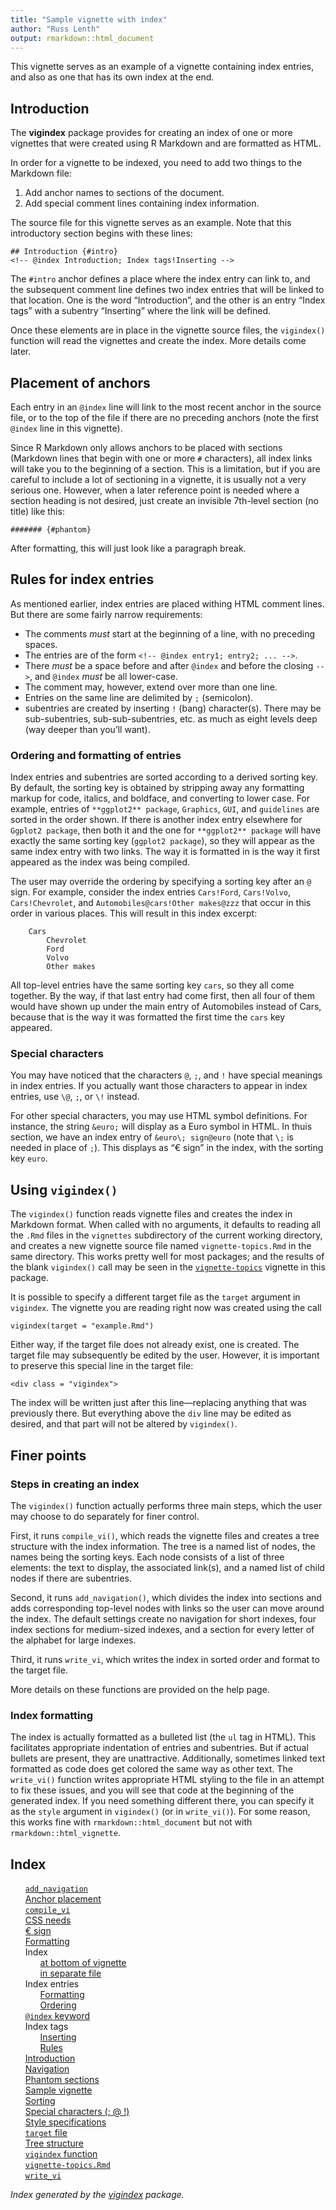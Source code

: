 ```yaml
---
title: "Sample vignette with index"
author: "Russ Lenth"
output: rmarkdown::html_document
---
```


<!-- @index Sample vignette -->
This vignette serves as an example of a vignette containing index entries, 
and also as one that has its own index at the end.

## Introduction {#intro}
<!-- @index Introduction; Index tags!Inserting;  -->
The **vigindex** package provides for creating an index of one or more vignettes
that were created using R Markdown and are formatted as HTML.

In order for a vignette to be indexed, you need to add two things to the Markdown file:

  1. Add anchor names to sections of the document. 
  2. Add special comment lines containing index information. 

The source file for this vignette serves as an example. Note that this introductory 
section begins with these lines:

    ## Introduction {#intro}
    <!-- @index Introduction; Index tags!Inserting -->

The `#intro` anchor defines a place where the index entry can link to, and the
subsequent comment line defines two index entries that will be linked to that location.
One is the word "Introduction", and the other is an entry "Index tags" with a subentry
"Inserting" where the link will be defined.

Once these elements are in place in the vignette source files, the `vigindex()` 
function will read the vignettes and create the index. More details come later.

## Placement of anchors {#anchors}
<!-- @index Anchor placement -->
Each entry in an `@index` line will link to the most recent anchor in the source file,
or to the top of the file if there are no preceding anchors (note the first `@index` line in this vignette).

####### {#phantom}
<!-- @index Phantom sections -->
Since R Markdown only allows anchors to be placed with sections (Markdown lines
that begin with one or more `#` characters), all index links will take you to
the beginning of a section. This is a limitation, but if you are careful to
include a lot of sectioning in a vignette, it is usually not a very serious one.
However, when a later reference point is needed where a section heading is
not desired, just create an invisible 7th-level section (no title) like this:

    ####### {#phantom}

After formatting, this will just look like a paragraph break.


## Rules for index entries {#rules}
<!-- @index Index tags!Rules; `\@index` keyword@index key -->
As mentioned earlier, index entries are placed withing HTML comment lines.
But there are some fairly narrow requirements:

  * The comments *must* start at the beginning of a line, with no preceding spaces.
  * The entries are of the form `<!-- @index entry1; entry2; ... -->`.
  * There *must* be a space before and after `@index` and before the closing `-->`,
    and `@index` *must* be all lower-case.
  * The comment may, however, extend over more than one line.
  * Entries on the same line are delimited by `;` (semicolon).
  * subentries are created by inserting `!` (bang) character(s). 
    There may be sub-subentries, sub-sub-subentries, etc. as much as
    eight levels deep (way deeper than you'll want).

### Ordering and formatting of entries {#formatting}
<!-- @index Index entries!Formatting; Index entries!Ordering; Sorting -->
Index entries and subentries are sorted according to a derived sorting key. By
default, the sorting key is obtained by stripping away any formatting markup for
code, italics, and boldface, and converting to lower case. For example, entries
of `**ggplot2** package`, `Graphics`, `GUI`, and `guidelines` are sorted in the
order shown. If there is another index entry elsewhere for `Ggplot2 package`,
then both it and the one for `**ggplot2** package` will have exactly the same
sorting key (`ggplot2 package`), so they will appear as the same index entry
with two links. The way it is formatted in is the way it first appeared as the
index was being compiled.

The user may override the ordering by specifying a sorting key after an `@`
sign. For example, consider the index entries `Cars!Ford`, `Cars!Volvo`,
`Cars!Chevrolet`, and `Automobiles@cars!Other makes@zzz` that occur in this
order in various places. This will result in this index excerpt:
```
    Cars
        Chevrolet
        Ford
        Volvo
        Other makes
```
All top-level entries have the same sorting key `cars`, so they all come
together. By the way, if that last entry had come first, then all four of them
would have shown up under the main entry of Automobiles instead of Cars, because
that is the way it was formatted the first time the `cars` key appeared.



### Special characters {#special}
<!-- @index Special characters (\; \@ \!); &euro\; sign@euro  -->
You may have noticed that the characters `@`, `;`, and `!` have special meanings
in index entries. If you actually want those characters to appear in index entries,
use `\@`, `;`, or `\!` instead.

For other special characters, you may use HTML symbol definitions. For instance,
the string `&euro;` will display as a Euro symbol in HTML. In thuis section,
we have an index entry of `&euro\; sign@euro` (note that `\;` is needed in place of `;`).
This displays  as "&euro; sign" in the index, with the sorting key `euro`.

## Using `vigindex()` {#vigindex}
<!-- @index `vigindex` function; `vignette-topics.Rmd`; Index!in separate file@sep -->
The `vigindex()` function reads vignette files and creates the index in Markdown format.
When called with no arguments, it defaults to reading all the `.Rmd` files in the `vignettes` subdirectory of the current working directory, and creates a new vignette source file named `vignette-topics.Rmd` in the same directory. This works pretty well for most packages; and the results of the blank `vigindex()` call may be seen in the [`vignette-topics`](vignette-topics.html) vignette in this package.

####### {#target}
<!-- @index `target` file; Index!at bottom of vignette@bot -->
It is possible to specify a different target file as the `target` argument in `vigindex`.
The vignette you are reading right now was created using the call

    vigindex(target = "example.Rmd")

Either way, if the target file does not already exist, one is created. The
target file may subsequently be edited by the user. However, it is important to
preserve this special line in the target file:

    <div class = "vigindex">

The index will be written just after this line---replacing anything that was
previously there. But everything above the `div` line may be edited as desired,
and that part will not be altered by `vigindex()`.

## Finer points 
### Steps in creating an index {#steps}
The `vigindex()` function actually performs three main steps, which the user may
choose to do separately for finer control. 

<!-- @index `compile_vi`; Tree structure; 
        `add_navigation`; Navigation; `write_vi` -->
First, it runs `compile_vi()`, which reads the vignette files and creates 
a tree structure with the index information. The tree is a named list
of nodes, the names being the sorting keys. Each node consists of a list
of three elements: the text to display, the associated link(s), and
a named list of child nodes if there are subentries.

Second, it runs `add_navigation()`, which divides the index into
sections and adds corresponding top-level nodes with links so the user can move around
the index. The default settings
create no navigation for short indexes, four index sections for medium-sized indexes,
and a section for every letter of the alphabet for large indexes.

Third, it runs `write_vi`, which writes the index in sorted order and format
to the target file.

More details on these functions are provided on the help page.

### Index formatting {#format}
<!-- @index Formatting; Style specifications; CSS needs -->
The index is actually formatted as a bulleted list (the `ul` tag in HTML). 
This facilitates 
appropriate indentation of entries and subentries. But if actual bullets 
are present, they are unattractive. Additionally, sometimes linked text formatted 
as code does get colored the same way as other text. The `write_vi()` function
writes appropriate HTML styling to the file in an attempt to fix these issues,
and you will see that code at the beginning of the generated index. If you need
something different there, you can specify it as the `style` argument in 
`vigindex()` (or in `write_vi()`). For some reason, this works fine
with `rmarkdown::html_document` but not with `rmarkdown::html_vignette`.



## Index
<!-- When I first created this file, there was nothing below the following <div> line -->
<div class = "vigindex" id = "Index begins below">

<style type="text/css">
  .vigindex ul { list-style-type: none; }
  .vigindex a code { color: inherit; }
</style>

  * [`add_navigation`](example.html#steps)
  * [Anchor placement](example.html#anchors)
  * [`compile_vi`](example.html#steps)
  * [CSS needs](example.html#format)
  * [&euro; sign](example.html#special)
  * [Formatting](example.html#format)
  * Index
      * [at bottom of vignette](example.html#target)
      * [in separate file](example.html#vigindex)
  * Index entries
      * [Formatting](example.html#formatting)
      * [Ordering](example.html#formatting)
  * [`@index` keyword](example.html#rules)
  * Index tags
      * [Inserting](example.html#intro)
      * [Rules](example.html#rules)
  * [Introduction](example.html#intro)
  * [Navigation](example.html#steps)
  * [Phantom sections](example.html#phantom)
  * [Sample vignette](example.html)
  * [Sorting](example.html#formatting)
  * [Special characters (; @ !)](example.html#special)
  * [Style specifications](example.html#format)
  * [`target` file](example.html#target)
  * [Tree structure](example.html#steps)
  * [`vigindex` function](example.html#vigindex)
  * [`vignette-topics.Rmd`](example.html#vigindex)
  * [`write_vi`](example.html#steps)


*Index generated by the [vigindex](https://github.com/rvlenth/vigindex) package.*
